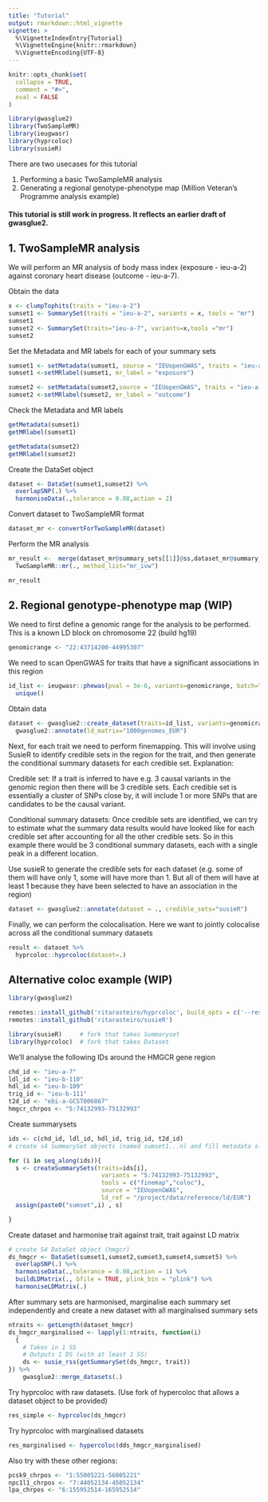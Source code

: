 ```yaml
---
title: "Tutorial"
output: rmarkdown::html_vignette
vignette: >
  %\VignetteIndexEntry{Tutorial}
  %\VignetteEngine{knitr::rmarkdown}
  %\VignetteEncoding{UTF-8}
---
```


```r
knitr::opts_chunk$set(
  collapse = TRUE,
  comment = "#>",
  eval = FALSE
)
```

```r
library(gwasglue2)
library(TwoSampleMR)
library(ieugwasr)
library(hyprcoloc)
library(susieR)
```

There are two usecases for this tutorial 

1. Performing a basic TwoSampleMR analysis
2. Generating a regional genotype-phenotype map (Million Veteran's Programme analysis example)


#### This tutorial is still work in progress. It reflects an earlier draft of gwasglue2.

## 1. TwoSampleMR analysis

We will perform an MR analysis of body mass index (exposure - ieu-a-2) against coronary heart disease (outcome - ieu-a-7).

Obtain the data

```r
x <- clumpTophits(traits = "ieu-a-2")
sumset1 <- SummarySet(traits = "ieu-a-2", variants = x, tools = "mr")
sumset1
sumset2 <- SummarySet(traits="ieu-a-7", variants=x,tools ="mr")
sumset2

```

Set the Metadata and MR labels for each of your summary sets

```r
sumset1 <- setMetadata(sumset1, source = "IEUopenGWAS", traits = "ieu-a-2")
sumset1 <-setMRlabel(sumset1, mr_label = "exposure")

sumset2 <- setMetadata(sumset2,source = "IEUopenGWAS", traits = "ieu-a-7")
sumset2 <-setMRlabel(sumset2, mr_label = "outcome")

```


Check the Metadata and MR labels

```r
getMetadata(sumset1)
getMRlabel(sumset1)

getMetadata(sumset2)
getMRlabel(sumset2)
```


Create the DataSet object

```r
dataset <- DataSet(sumset1,sumset2) %>%
  overlapSNP(.) %>%
  harmoniseData(.,tolerance = 0.08,action = 2)
```

Convert dataset to TwoSampleMR format

```r
dataset_mr <- convertForTwoSampleMR(dataset)
```

Perform the MR analysis
```r
mr_result <-  merge(dataset_mr@summary_sets[[1]]@ss,dataset_mr@summary_sets[[2]]@ss, by = c("SNP", "mr_keep"))  %>%
  TwoSampleMR::mr(., method_list="mr_ivw")

mr_result

```


## 2. Regional genotype-phenotype map (WIP)

We need to first define a genomic range for the analysis to be performed. This is a known LD block on chromosome 22 (build hg19)

```r
genomicrange <- "22:43714200-44995307"

```

We need to scan OpenGWAS for traits that have a significant associations in this region

```r
id_list <- ieugwasr::phewas(pval = 5e-6, variants=genomicrange, batch="ukb-a")$id %>%
  unique()
```

Obtain data

```r
dataset <- gwasglue2::create_dataset(traits=id_list, variants=genomicrange) %>%
  gwasglue2::annotate(ld_matrix="1000genomes_EUR")
```

Next, for each trait we need to perform finemapping. This will involve using SusieR to identify credible sets in the region for the trait, and then generate the conditional summary datasets for each credible set. Explanation:

Credible set: If a trait is inferred to have e.g. 3 causal variants in the genomic region then there will be 3 credible sets. Each credible set is essentially a cluster of SNPs close by, it will include 1 or more SNPs that are candidates to be the causal variant.

Conditional summary datasets: Once credible sets are identified, we can try to estimate what the summary data results would have looked like for each credible set after accounting for all the other credible sets. So in this example there would be 3 conditional summary datasets, each with a single peak in a different location.

Use susieR to generate the credible sets for each dataset (e.g. some of them will have only 1, some will have more than 1. But all of them will have at least 1 because they have been selected to have an association in the region)

```r
dataset <- gwasglue2::annotate(dataset = ., credible_sets="susieR")
```

Finally, we can perform the colocalisation. Here we want to jointly colocalise across all the conditional summary datasets


```r
result <- dataset %>%
  hyprcoloc::hyprcoloc(dataset=.)
```

## Alternative coloc example (WIP)

```r
library(gwasglue2)

remotes::install_github('ritarasteiro/hyprcoloc', build_opts = c('--resave-data', '--no-manual'), build_vignettes = FALSE, dependencies = TRUE) 
remotes::install_github('ritarasteiro/susieR')

library(susieR)     # fork that takes Summaryset
library(hyprcoloc)  # fork that takes Dataset
```

We'll analyse the following IDs around the HMGCR gene region

```r
chd_id <- "ieu-a-7"
ldl_id <- "ieu-b-110"
hdl_id <- "ieu-b-109"
trig_id <- "ieu-b-111"
t2d_id <- "ebi-a-GCST006867"
hmgcr_chrpos <- "5:74132993-75132993"
```

Create summarysets

```r
ids <- c(chd_id, ldl_id, hdl_id, trig_id, t2d_id)
# create s4 SummarySet objects (named sumset1...n) and fill metadata slot using the createSummarySets() in ieugwas_utils

for (i in seq_along(ids)){
  s <- createSummarySets(traits=ids[i],
                          variants = "5:74132993-75132993",
                          tools = c("finemap","coloc"),
                          source = "IEUopenGWAS",
                          ld_ref = "/project/data/reference/ld/EUR")                        
  assign(paste0("sumset",i) , s)

}
```

Create dataset and harmonise trait against trait, trait against LD matrix

```r
# create S4 DataSet object (hmgcr)
ds_hmgcr <- DataSet(sumset1,sumset2,sumset3,sumset4,sumset5) %>%
  overlapSNP(.) %>%
  harmoniseData(.,tolerance = 0.08,action = 1) %>%
  buildLDMatrix(., bfile = TRUE, plink_bin = "plink") %>%
  harmoniseLDMatrix(.) 
```

After summary sets are harmonised, marginalise each summary set independently and create a new dataset with all marginalised summary sets

```r
ntraits <- getLength(dataset_hmgcr)
ds_hmgcr_marginalised <- lapply(1:ntraits, function(i)
  {
    # Takes in 1 SS
    # Outputs 1 DS (with at least 1 SS)
    ds <- susie_rss(getSummarySet(ds_hmgcr, trait))
}) %>%
    gwasglue2::merge_datasets(.)
```

Try hyprcoloc with raw datasets. (Use fork of hypercoloc that allows a dataset object to be provided)

```r
res_simple <- hyprcoloc(ds_hmgcr)
```

Try hyprcoloc with marginalised datasets

```r
res_marginalised <- hypercoloc(dds_hmgcr_marginalised)
```

Also try with these other regions:

```r
pcsk9_chrpos <- "1:55005221-56005221"
npc1l1_chrpos <- "7:44052134-45052134"
lpa_chrpos <- "6:155952514-165952514"
```